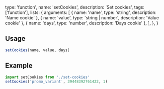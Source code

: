   type: 'function',
  name: 'setCookies',
  description: 'Set cookies',
  tags: ['function'],
  lists: {
    arguments: [
      { name: 'name', type: 'string', description: 'Name cookie' },
      { name: 'value', type: 'string | number', description: 'Value cookie' },
      { name: 'days', type: 'number', description: 'Days cookie' },
    ],
  },
}

## Usage

```js
setCookies(name, value, days)
```

## Example

```js
import setCookies from './set-cookies'
setCookies('promo_variant', 39448392761422, 1)
```
